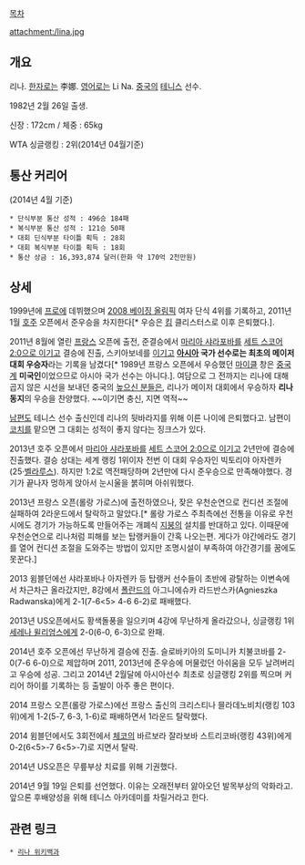 [[목차]]

attachment:/lina.jpg

== 개요 ==
리나. [[한자]]로는 李娜. [[영어]]로는 Li Na. [[중국]]의 [[테니스]] 선수. 

1982년 2월 26일 출생. 

신장 : 172cm / 체중 : 65kg

WTA 싱글랭킹 : 2위(2014년 04월기준)
== 통산 커리어 ==
(2014년 4월 기준)

 * 단식부분 통산 성적 : 496승 184패
 * 복식부분 통산 성적 : 121승 50패
 * 대회 딘식부분 타이틀 획득 : 28회
 * 대회 복식부분 타이틀 획득 : 18회
 * 통산 상금 : 16,393,874 달러(한화 약 170억 2천만원) 
== 상세 ==
1999년에 [[프로]]에 데뷔했으며 [[2008 베이징 올림픽]] 여자 단식 4위를 기록하고, 2011년 1월 [[호주]] 오픈에서 준우승을 차지한다[* 우승은 [[킴]] 클리스터스로 이후 은퇴했다.].

2011년 8월에 열린 [[프랑스]] 오픈에 출전, 준결승에서 [[마리아 샤라포바]]를 [http://www.youtube.com/watch?v=2WOLE689-8I 세트 스코어 2:0으로 이기고] 결승에 진출, 스키아보네를 [http://www.youtube.com/watch?v=ZGiJEa9tqBg 이기고] '''[[아시아]] 국가 선수로는 최초의 메이저 대회 우승자'''라는 기록을 남겼다[* 1989년 프랑스 오픈에서 우승했던 [[마이클]] 창은 [[중국]]계 '''미국인'''이었으므로 아시아 국가 선수는 아니다.]. 여담으로 그 전까지는 리나에 대해 곱지 않은 시선을 보내던 중국의 [[높으신 분들]]은, 리나가 메이저 대회에서 우승하자 '''리나 동지'''의 우승을 찬양했다. ~~이기면 충신, 지면 역적~~

[[남편]]도 테니스 선수 출신인데 리나의 뒷바라지를 위해 이른 나이에 은퇴했다고. 남편이 [[코치]]를 맡으면 그 대회는 성적이 좋지 않다는 징크스가 있다. 

2013년 호주 오픈에서 [[마리아 샤라포바]]를 [http://www.yonhapnews.co.kr/sports/2013/01/24/1007000000AKR20130124121451007.HTML 세트 스코어 2:0으로 이기고] 2년만에 결승에 진출했다. 결승 상대는 세계 랭킹 1위이자 전번 이 대회 우승자인 빅토리야 아자렌카(25·[[벨라루스]]). 하지만 1:2로 역전패당하며 2년만에 다시 준우승으로 만족해야했다. 경기가 끝나자 멍하게 앉아서 눈시울을 붉히며 아쉬워했다.

2013년 프랑스 오픈(롤랑 가로스)에 출전하였으나, 잦은 우천순연으로 컨디션 조절에 실패하여 2라운드에서 탈락하고 말았다.[* 롤랑 가로스 주최측에선 전통을 이유로 우천시에도 경기가 가능하도록 만들어주는 개폐식 [[지붕]]의 설치를 반대하고 있다. 이때문에 우천순연으로 리나처럼 피해를 보는 탑랭커들이 간혹 나오는편. 게다가 야간에라도 경기를 열어 컨디션 조절을 도와주는 방법이 있지만 조명시설이 부족하여 야간경기를 꿈에도 못꾼다.]

2013 윔블던에선 샤라포바나 아자렌카 등 탑랭커 선수들이 초반에 광탈하는 이변속에서 차근차근 올라갔지만, 8강에서 [[폴란드]]의 아그니에슈카 라드반스카(Agnieszka Radwanska)에게 2-1(7-6<5> 4-6 6-2)로 패배했다.

2013년 US오픈에서도 황색돌풍을 일으키며 4강에 무난하게 올라갔으나, 싱글랭킹 1위 [[세레나 윌리엄스]]에게 2-0(6-0, 6-3)으로 완패. 

2014년 호주 오픈에선 무난하게 결승에 진출. 슬로바키아의 도미니카 치불코바를 2-0(7-6 6-0)으로 제압하며 2011, 2013년에 준우승에 머물렀던 아쉬움을 모두 날려버리고 우승에 성공. 그리고 2014년 2월달에 아시아선수 최초로 싱글랭킹 2위를 찍으며 커리어 하이를 기록하는 등 출발이 아주 좋은 편이다. 

2014 프랑스 오픈(롤랑 가로스)에선 프랑스 출신의 크리스티나 믈라데노비치(랭킹 103위)에게 1-2(5-7, 6-3, 1-6)로 패배하면서 1라운드 탈락했다.

2014 윔블던에서도 3회전에서 [[체코]]의 바르보라 잘라보바 스트리코바(랭킹 43위)에게 0-2(6<5>-7 6<5>-7)로 지면서 탈락.

2014년 US오픈은 무릎부상 치료를 위해 기권했다.

2014년 9월 19일 은퇴를 선언했다. 이유는 오래전부터 앓아오던 발목부상의 악화라고. 앞으론 후배양성을 위해 테니스 아카데미를 차릴거라고 한다.
== 관련 링크 ==
 * [http://en.wikipedia.org/wiki/Li_Na_(tennis) 리나 위키백과]
